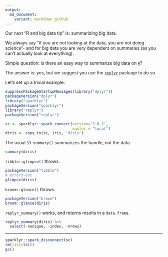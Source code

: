 ```yaml
---
output:
  md_document:
    variant: markdown_github
---
```


<!-- README.md is generated from README.Rmd. Please edit that file -->

Our next "R and big data tip" is: summarizing big data.

We always say "if you are not looking at the data, you are not doing science"- and for big data you are very dependent on summaries (as you can't actually look at everything).

Simple question: is there an easy way to summarize big data on [`R`](https://www.r-project.org)?  

The answer is: yes, but we suggest you use the [`replyr`](https://CRAN.R-project.org/package=replyr) package to do so.

Let's set up a trivial example.

```r
suppressPackageStartupMessages(library("dplyr"))
packageVersion("dplyr")
library("sparklyr")
packageVersion("sparklyr")
library("replyr")
packageVersion("replyr")

sc <- sparklyr::spark_connect(version='2.0.2', 
                              master = "local")
diris <- copy_to(sc, iris, 'diris')
```

The usual `S3`-`summary()` summarizes the handle, not the data.

```r
summary(diris)
```

`tibble::glimpse()` throws.

```r
packageVersion("tibble")
# errors-out
glimpse(diris)
```

`broom::glance()` throws.

```r
packageVersion("broom")
broom::glance(diris)
```

`replyr_summary()` works, and returns results in a `data.frame`.

```r
replyr_summary(diris) %>%
  select(-nunique, -index, -nrows)
```


***


```r
sparklyr::spark_disconnect(sc)
rm(list=ls())
gc()
```
